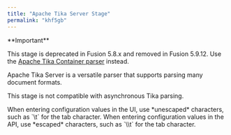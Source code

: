 ```yaml
---
title: "Apache Tika Server Stage"
permalink: "khf5gb"
---
```


<Tip>
**Important**


This stage is deprecated in Fusion 5.8.x and removed in Fusion 5.9.12.
Use the [Apache Tika Container parser](/fusion/5.9/0b2upm/apache-tika-container) instead.
</Tip>

Apache Tika Server is a versatile parser that supports parsing many document formats.

This stage is not compatible with asynchronous Tika parsing.

<Tip>
When entering configuration values in the UI, use *unescaped* characters, such as `\t` for the tab character. When entering configuration values in the API, use *escaped* characters, such as `\\t` for the tab character.
</Tip>


<SchemaParamFields schema={schema}/>
